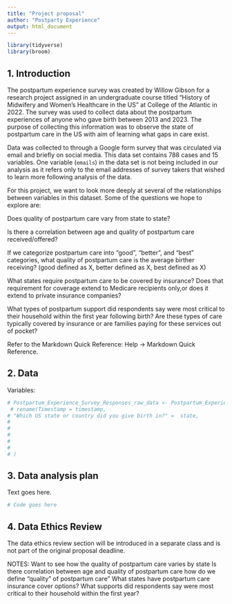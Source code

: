 ```yaml
---
title: "Project proposal"
author: "Postparty Experience"
output: html_document
---
```


```r
library(tidyverse)
library(broom)
```

## 1. Introduction

The postpartum experience survey was created by Willow Gibson for a research project assigned in an undergraduate course titled "History of Midwifery and Women's Healthcare in the US" at College of the Atlantic in 2022. The survey was used to collect data about the postpartum experiences of anyone who gave birth between 2013 and 2023. The purpose of collecting this information was to observe the state of postpartum care in the US with aim of learning what gaps in care exist. 

Data was collected to through a Google form survey that was circulated via email and briefly on social media. This data set contains 788 cases and 15 variables. One variable (`emails`) in the data set is not being included in our analysis as it refers only to the email addresses of survey takers that wished to learn more following analysis of the data.

For this project, we want to look more deeply at several of the relationships between variables in this dataset. Some of the questions we hope to explore are:

Does quality of postpartum care vary from state to state?

Is there a correlation between age and quality of postpartum care received/offered?

If we categorize postpartum care into "good", "better", and "best" categories, what quality of postpartum care is the average birther receiving?
   (good defined as X, better defined as X, best defined as X) 

What states require postpartum care to be covered by insurance? Does that requirement for coverage extend to Medicare recipients only,or does it extend to private insurance companies?

What types of postpartum support did respondents say were most critical to their household within the first year following birth? Are these types of care typically covered by insurance or are families paying for these services out of pocket?

Refer to the Markdown Quick Reference: Help -> Markdown Quick Reference. 

## 2. Data

Variables:


```r
# Postpartum_Experience_Survey_Responses_raw_data <- Postpartum_Experience_Survey_Responses_raw_data %>% 
 # rename(Timestamp = timestamp,
# "Which US state or country did you give birth in?" =  state,
#
#
#
#
#
# )
```

## 3. Data analysis plan

Text goes here.


```r
# Code goes here
```


## 4. Data Ethics Review

The data ethics review section will be introduced in a separate class and is not part of the original proposal deadline.

NOTES:
Want to see how the quality of postpartum care varies by state
Is there correlation between age and quality of postpartum care
how do we define "quality" of postpartum care" 
What states have postpartum care insurance cover options?
What supports did respondents say were most critical to their household within the first year?

